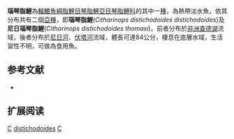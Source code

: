 {{Speciesbox 
| genus = Citharinops
| species = distichodoides
| status = NE
| status_system = IUCN3.1
| authority =  [[Pellegrin|Pellegrin]], 1919
| synonyms = 
}}
'''瑙琴脂鯉'''為[[輻鰭魚綱|輻鰭魚綱]][[脂鯉目|脂鯉目]][[琴脂鯉亞目|琴脂鯉亞目]][[琴脂鯉科|琴脂鯉科]]的其中一[[種|種]]，為熱帶淡水魚，依其分布共有二個[[亞種|亞種]]，即'''瑙琴脂鯉'''(''Citharinops distichodoides distichodoides'')及'''尼日瑙琴脂鯉'''(''Citharinops distichodoides thomasi'')，前者分布於[[非洲|非洲]][[查德湖|查德湖]]流域，後者分布於[[尼日河|尼日河]]、[[伏塔河|伏塔河]]流域，體長可達84公分，棲息在底層水域，生活習性不明，可做為食用魚。

==参考文献==
{{refbegin}}
*{{FishBase_species|genus=Citharinops|species=distichodoides|year=2014|month=1}}
{{refend}}

== 扩展阅读 ==
{{refbegin}}
{{wikispecies-inline|Citharinops distichodoides|瑙琴脂鯉}}
{{refend}}

{{Taxonbar|from=Q6421466}}

[[Category:食用魚|C]]
[[Category:瑙琴脂鯉屬|distichodoides]]
[[Category:1919年描述的魚類|C]]

{{魚類小作品}}